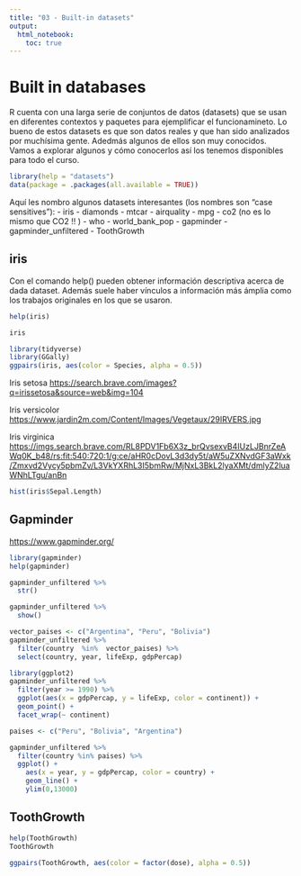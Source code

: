 ```yaml
---
title: "03 - Built-in datasets"
output: 
  html_notebook: 
    toc: true
---
```


# Built in databases

R cuenta con una larga serie de conjuntos de datos (datasets) que se usan en diferentes contextos y paquetes para ejemplificar el funcionamineto. Lo bueno de estos datasets es que son datos reales y que han sido analizados por muchísima gente. Adedmás algunos de ellos son muy conocidos. Vamos a explorar algunos y cómo conocerlos así los tenemos disponibles para todo el curso.

```r
library(help = "datasets")
data(package = .packages(all.available = TRUE))
```

Aquí les nombro algunos datasets interesantes (los nombres son "case sensitives"): - iris - diamonds - mtcar - airquality - mpg - co2 (no es lo mismo que CO2 !! ) - who - world_bank_pop - gapminder - gapminder_unfiltered - ToothGrowth

## iris

Con el comando help() pueden obtener información descriptiva acerca de dada dataset. Además suele haber vínculos a información más ámplia como los trabajos originales en los que se usaron.

```r
help(iris)
```

```r
iris
```

```r
library(tidyverse)
library(GGally)
ggpairs(iris, aes(color = Species, alpha = 0.5))
```

Iris setosa <https://search.brave.com/images?q=irissetosa&source=web&img=104>

Iris versicolor <https://www.jardin2m.com/Content/Images/Vegetaux/29IRVERS.jpg>

Iris virginica <https://imgs.search.brave.com/RL8PDV1Fb6X3z_brQvsexvB4IUzLJBnrZeAWq0K_b48/rs:fit:540:720:1/g:ce/aHR0cDovL3d3dy5t/aW5uZXNvdGF3aWxk/Zmxvd2Vycy5pbmZv/L3VkYXRhL3I5bmRw/MjNxL3BkL2lyaXMt/dmlyZ2luaWNhLTgu/anBn>

```r
hist(iris$Sepal.Length)
```

## Gapminder

<https://www.gapminder.org/>

```r
library(gapminder)
help(gapminder)
```

```r
gapminder_unfiltered %>% 
  str()
```

```r
gapminder_unfiltered %>% 
  show()
```

```r
vector_paises <- c("Argentina", "Peru", "Bolivia")
gapminder_unfiltered %>% 
  filter(country  %in%  vector_paises) %>% 
  select(country, year, lifeExp, gdpPercap)
```

```r
library(ggplot2)
gapminder_unfiltered %>% 
  filter(year >= 1990) %>% 
  ggplot(aes(x = gdpPercap, y = lifeExp, color = continent)) +
  geom_point() + 
  facet_wrap(~ continent)
```

```r
paises <- c("Peru", "Bolivia", "Argentina")

gapminder_unfiltered %>% 
  filter(country %in% paises) %>% 
  ggplot() +
    aes(x = year, y = gdpPercap, color = country) +
    geom_line() +
    ylim(0,13000)
```

## ToothGrowth

```r
help(ToothGrowth)
ToothGrowth
```

```r
ggpairs(ToothGrowth, aes(color = factor(dose), alpha = 0.5))
```
